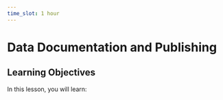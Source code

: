 ```yaml
---
time_slot: 1 hour
---
```


# Data Documentation and Publishing 

## Learning Objectives

In this lesson, you will learn:

